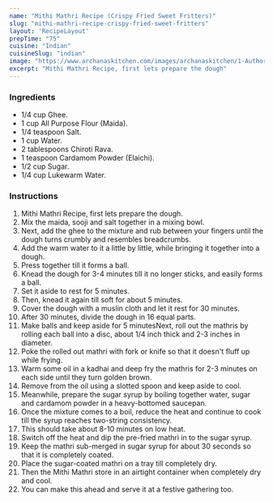 ---
name: "Mithi Mathri Recipe (Crispy Fried Sweet Fritters)"
slug: "mithi-mathri-recipe-crispy-fried-sweet-fritters"
layout: 'RecipeLayout'
prepTime: "75"
cuisine: "Indian"
cuisineSlug: "indian"
image: "https://www.archanaskitchen.com/images/archanaskitchen/1-Author/Monika_Manchanda/Mithi_Mathri_Recipe.jpg"
excerpt: "Mithi Mathri Recipe, first lets prepare the dough"
---

### Ingredients

- 1/4 cup Ghee.
- 1 cup All Purpose Flour (Maida).
- 1/4 teaspoon Salt.
- 1 cup Water.
- 2 tablespoons Chiroti Rava.
- 1 teaspoon Cardamom Powder (Elaichi).
- 1/2 cup Sugar.
- 1/4 cup Lukewarm Water.

### Instructions

1. Mithi Mathri Recipe, first lets prepare the dough.
1. Mix the maida, sooji and salt together in a mixing bowl.
1. Next, add the ghee to the mixture and rub between your fingers until the dough turns crumbly and resembles breadcrumbs.
1. Add the warm water to it a little by little, while bringing it together into a dough.
1. Press together till it forms a ball.
1. Knead the dough for 3-4 minutes till it no longer sticks, and easily forms a ball.
1. Set it aside to rest for 5 minutes.
1. Then, knead it again till soft for about 5 minutes.
1. Cover the dough with a muslin cloth and let it rest for 30 minutes.
1. After 30 minutes, divide the dough in 16 equal parts.
1. Make balls and keep aside for 5 minutesNext, roll out the mathris by rolling each ball into a disc, about 1/4 inch thick and 2-3 inches in diameter.
1. Poke the rolled out mathri with fork or knife so that it doesn't fluff up while frying.
1. Warm some oil in a kadhai and deep fry the mathris for 2-3 minutes on each side until they turn golden brown.
1. Remove from the oil using a slotted spoon and keep aside to cool.
1. Meanwhile, prepare the sugar syrup by boiling together water, sugar and cardamom powder in a heavy-bottomed saucepan.
1. Once the mixture comes to a boil, reduce the heat and continue to cook till the syrup reaches two-string consistency.
1. This should take about 8-10 minutes on low heat.
1. Switch off the heat and dip the pre-fried mathri in to the sugar syrup.
1. Keep the mathri sub-merged in sugar syrup for about 30 seconds so that it is completely coated.
1. Place the sugar-coated mathri on a tray till completely dry.
1. Then the Mithi Mathri store in an airtight container when completely dry and cool.
1. You can make this ahead and serve it at a festive gathering too.
